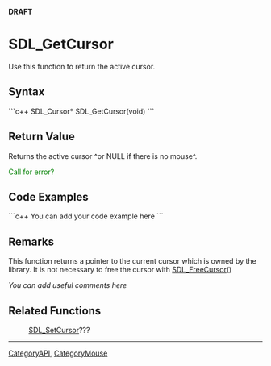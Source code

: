 <!-- pragma section-numbers off -->
<!-- pragma camelcase off -->
'''DRAFT'''

= SDL_GetCursor =
Use this function to return the active cursor.


== Syntax ==
```c++
SDL_Cursor* SDL_GetCursor(void)
```

== Return Value ==
Returns the active cursor ^or NULL if there is no mouse^.

<span style="color: green;">Call for error?</span>

== Code Examples ==
```c++
You can add your code example here
```

== Remarks ==
This function returns a pointer to the current cursor which is owned by the library.  It is not necessary to free the cursor with [[SDL_FreeCursor]]()

''You can add useful comments here''

== Related Functions ==
:[[SDL_SetCursor]]???

----
[[CategoryAPI]], [[CategoryMouse]]
